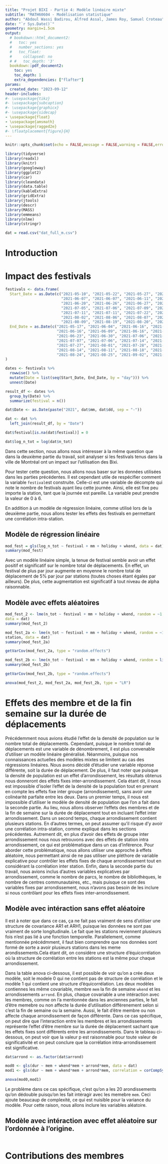 ```yaml
---
title: "Projet BIXI - Partie 4: Modèle linéaire mixte"
subtitle: "MATH60604 - Modélisation statistique"
author: "Abdoul Wassi Badirou, Alfred Assal, James Roy, Samuel Croteau"
date: "`r Sys.Date()`"
geometry: margin=1.5cm
output:
  # bookdown::html_document2:
  #   toc: yes
  #   number_sections: yes
  #   toc_float:
  #     collapsed: no
  # #   toc_depth: '3'
  bookdown::pdf_document2:
    toc: yes
    toc_depth: 1
    extra_dependencies: ["flafter"]
params:
  created_date: "2023-09-12"
header-includes:
#- \usepackage{tikz}
#- \usepackage{subcaption}
#- \usepackage{graphicx}
#- \usepackage{sidecap}
- \usepackage{float}
- \usepackage{amsmath}
- \usepackage{ragged2e}
#- \floatplacement{figure}{H}
---
```


```r
knitr::opts_chunk$set(echo = FALSE,message = FALSE,warning = FALSE,error = TRUE, fig.pos = "H")
```

```r
library(tidyverse)
library(readxl)
library(knitr)
library(googleway)
library(ggplot2)
library(car)
library(cleandata)
library(data.table)
library(kableExtra)
library(gridExtra)
library(jtools)
library(descr)
library(MASS)
library(emmeans)
library(nlme)
library(stringr)
```

```r
dat = read.csv("dat_full_m.csv")
```

# Introduction

# Impact des festivals

```r
festivals <- data.frame(
  Start_Date = as.Date(c("2021-05-10", "2021-05-22", "2021-05-27", "2021-06-06", "2021-06-07",
                         "2021-06-07", "2021-06-07", "2021-06-11", "2021-06-13", "2021-06-14",
                         "2021-06-20", "2021-06-26", "2021-06-27", "2021-06-29", "2021-07-04",
                         "2021-07-05", "2021-07-06", "2021-07-09", "2021-07-10",
                         "2021-07-11", "2021-07-11", "2021-07-22", "2021-07-27", "2021-07-28",
                         "2021-08-02", "2021-08-06", "2021-08-07", "2021-08-08", "2021-08-09",
                         "2021-08-09", "2021-08-19", "2021-08-20", "2021-08-29", "2021-08-30")),
  End_Date = as.Date(c("2021-05-17", "2021-06-04", "2021-06-16", "2021-06-16", "2021-06-09",
                       "2021-06-16", "2021-06-09", "2021-06-16", "2021-06-16", "2021-06-22",
                       "2021-06-23", "2021-06-30", "2021-07-06", "2021-07-27", "2021-07-14",
                       "2021-07-07", "2021-07-06", "2021-07-14", "2021-07-21", "2021-07-28",
                       "2021-07-27", "2021-08-01", "2021-07-28", "2021-07-28", "2021-08-04",
                       "2021-08-14", "2021-08-11", "2021-08-18", "2021-08-10", "2021-08-18",
                       "2021-08-24", "2021-08-25", "2021-09-02", "2021-09-02"))
)

dates <- festivals %>%
  rowwise() %>%
  mutate(Date = list(seq(Start_Date, End_Date, by = "day"))) %>%
  unnest(Date)

result_df <- dates %>%
  group_by(Date) %>%
  summarize(festival = n())

dat$Date <- as.Date(paste("2021", dat$mm, dat$dd, sep = "-"))

dat <- dat %>%
  left_join(result_df, by = "Date")

dat$festival[is.na(dat$festival)] = 0

dat$log_n_tot = log(dat$n_tot)
```

Dans cette section, nous allons nous intéresser à la même question que dans la deuxième partie du travail, soit analyser si les festivals tenus dans la ville de Montréal ont un impact sur l'utilisation des Bixi.

Pour tester cette question, nous allons nous baser sur les données utilisées dans les parties précédentes. Il est cependant utile de respécifier comment la variable `festival`est construite. Celle-ci est une variable de décompte qui note le nombre de festivals ayant lieu cette journée. Ainsi, elle est fixe peu importe la station, tant que la journée est pareille. La variable peut prendre la valeur de 0 à 6.

En addition à un modèle de régression linéaire, comme utilisé lors de la deuxième partie, nous allons tester les effets des festivals en permettant une corrélation intra-station.

## Modèle de régression linéaire

```r
mod_fest = gls(log_n_tot ~ festival + mm + holiday + wkend, data = dat)
summary(mod_fest)
```

Avec un modèle linéaire simple, la tenue de festival semble avoir un effet positif et significatif sur le nombre total de déplacements. En effet, un festival de plus par jour augmente en moyenne le nombre total de déplacement de 5% par jour par stations (toutes choses étant égales par ailleurs). De plus, cette augmentation est significatif à tout niveau de alpha raisonnable.

## Modèle avec effets aléatoires

```r
mod_fest_2 <- lme(n_tot ~ festival + mm + holiday + wkend, random = ~1 | station,
data = dat)
summary(mod_fest_2)
```

```r
mod_fest_2a <- lme(n_tot ~ festival + mm + holiday + wkend, random = ~1 + festival |
station, data = dat)
summary(mod_fest_2a)
```

```r
getVarCov(mod_fest_2a, type = "random.effects")
```

```r
mod_fest_2b <- lme(n_tot ~ festival + mm + holiday + wkend, random = list(station = pdDiag(~1 + festival)), data = dat)
summary(mod_fest_2b)
```

```r
getVarCov(mod_fest_2b, type = "random.effects")
```

```r
anova(mod_fest_2, mod_fest_2a, mod_fest_2b, type = "LR")
```
# Effets des membre et de la fin semaine sur la durée de déplacements 

Précédemment nous avions étudié l’effet de la densité de population sur le nombre total de déplacements. Cependant, puisque le nombre total de déplacements est une variable de dénombrement, il est plus convenable d’utiliser un modèle linéaire généralisé. Néanmoins, puisque nos connaissances actuelles des modèles mixtes se limitent au cas des régressions linéaires. Nous avons décidé d’étudier une variable réponse différente, soit la durée de déplacement. De plus, il faut noter que puisque la densité de population est un effet d’arrondissement, les résultats obtenus nous donneront des effets fixes inter-arrondissement. Cela étant dit, il nous est impossible d’isoler l’effet de la densité de la population tout en prenant en compte les effets fixe inter groupe (arrondissement), sans avoir une colinéarité parfaite entre les deux. 
Dans un premier temps, il nous est impossible d’utiliser le modèle de densité de population que l’on a fait dans la seconde partie. Au lieu, nous allons observer l’effets des membres et de la fin de semaine sur la durée de déplacement tout en incluant l’effet inter arrondissement. 
Dans un second temps, chaque arrondissement contient plusieurs stations. En d’autres termes, on peut assumer qu’il risque d’y avoir une corrélation intra-station, comme expliqué dans les sections précédentes. Autrement dit, en plus d’avoir des effets de groupe inter arrondissement nous nous retrouvons avec des effets de station intra arrondissement, ce qui est problématique dans un cas d’inférence. Pour aborder cette problématique, nous allons utiliser une approche à effets aléatoire, nous permettant ainsi de ne pas utiliser une pléthore de variable explicative pour contrôler les effets fixes de chaque arrondissement tout en considérant la corrélation inter station. 
Enfin, dans la seconde partie du travail, nous avions inclus d’autres variables explicatives par arrondissement, comme le nombre de parcs, le nombre de bibliothèques, le nombre de centres communautaires, etc., mais puisque ce sont des variables fixes par arrondissement, nous n’avons pas besoin de les inclure si nous contrôlant pour les effets fixes inter-arrondissement. 


## Modèle avec intéraction sans effet aléatoire

Il est à noter que dans ce cas, ça ne fait pas vraiment de sens d’utiliser une structure de covariance AR1 et ARH1, puisque les données ne sont pas vraiment de sorte longitudinale. Le fait que les stations reviennent plusieurs fois n’est pas lié à une fonction temporelle. Parallelement, comme mentionnée précédmment, il faut bien comprendre que nos données sont formé de sorte a avoir plusieurs stations dans les meme arondissements.Cela étant dit, on considère une structure d'équicorrélation où la structure de corrélation entre les stations est la même pour chaque arrondissement. 

Dans la table anova ci-dessous, il est possible de voir qu'on a crée deux modèle, soit le modele 0 qui ne contient pas de structure de corrélation et le modèle 1 qui contient une structure d'équicorrélation. Les deux modèles contiennes les même covariable, membre `mem` la fin de semaine `wkend` et les arrondissements `arrond`. En plus, chaque covariable a une intéraction avec les membres, comme on l'a mentionnée dans les anciennes parties, le fait d'être memebre ou non affecte la durée d'utilisation différenement selon si c'est la fin de semaine ou la semaine. Aussi, le fait d'être membre ou non affecte chaque arrondissement de façon différente. Dans ce cas spécifique, on peut dire que l'interaction entre les membres et les arrondissements représente l'effet d'être membre sur la durée de déplacement sachant que les effets fixes sont différents entre les arrondissements. Dans le tableau ci-dessous, on peut voir que la valeur p est raisonnable pour toute valeur de significativité et on peut conclure que la corrélation intra-arrondissement est significative.

```r
dat$arrond <- as.factor(dat$arrond)

mod0 <- gls(dur ~ mem + wkend*mem + arrond*mem, data = dat) 
mod1 <- gls(dur ~ mem + wkend*mem + arrond*mem, correlation = corCompSymm(form = ~ 1|station), data = dat)

anova(mod0,mod1)

```
Le problème dans ce cas spécifique, c'est qu'on a les 20 arondissements qu'on dédouble puisqu'on les fait intéragir avec les memebre `mem`. Ceci ajoute beaucaup de complexité, ce qui est nuisible pour la variance du modèle. Pour cette raison, nous allons inclure les variables aléatoire. 

## Modèle avec intéraction avec effet aléatoire sur l'ordonnée à l'origine. 
```r

```


# Contributions des membres
